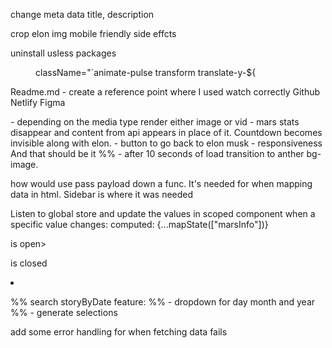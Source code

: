 change meta data
title, description

crop elon img
mobile friendly
side effcts

uninstall usless packages

:className="`animate-pulse transform translate-y-${

Readme.md
- create a reference point where I used watch correctly
Github
Netlify
Figma

- depending on the media type render either image or vid
- mars stats disappear and content from api appears in place of it. Countdown becomes invisible along with elon.
- button to go back to elon musk
- responsiveness
And that should be it
%% - after 10 seconds of load transition to anther bg-image.

how would use pass payload down a func. It's needed for when mapping data in html. Sidebar is where it was needed

Listen to global store and update the values in scoped component when a specific value changes:
computed: {...mapState(["marsInfo"])}

<p v-if="isOpen">is open></p>
<p v-else>is closed</p>
<li v-for='detail in details'>{{detail.main}}</li>

%% search storyByDate feature:
%% - dropdown for day month and year
%%   - generate selections

add some error handling for when fetching data fails

<style scoped> to limit css to file

pass props ~ :title or v-bind:title
declare types ~ props: {days: {type: String}}

= create alias for yarn serve =
= need to get vue plugs for vim =
= get commenting out working for vue = 
= make my snippets work for vue files =

%% = countdown lib =
= dataOfTheDay needs to be lifted. We could use some state management lib =

=== Vuex ===
ref: https://blog.logrocket.com/using-vuex-4-with-vue-3/
doc Vuex.Store: https://vuex.vuejs.org/api/#vuex-store
modules: muliple store
mutation: Mutation methods must be synchronous
getter:
  // use getter to get only certain values from API...
  // getters: { // here for reference
  //   doubleCount: (state) => {
  //     return state.count * 2;
  //   },
using getters in vue component example:
       computed: {...Vuex.mapGetters(["doubleCount"]) }//in html put: {{doubleCount}}
actions: for asynchronous
actions example:
  mutations: {
    selectDate(state, payload) {
      state.count = payload;
    },
  },
  actions: {
    async getDataByDate({commit, state}) {
        const storyByDate = await fetchStoryByDate();
    context.commit("selectDate", storyByDate);
    }
  }
use dispatch in component to call action: this.$store.dispatch("getAnswer");


=== terminology ===
mounted(): componentDidMount
created(): componentWillMount good for async operations
 example ~ created: async function () {
            this.dataOfTheDay = await fetchDataOfTheDay();
           },
watch: useEffect (name the function whatever value you are wanting to listen to in data())
  watch: {  storyByDate(newValue, oldValue) {
computed: static function - no async here, caches results. (other than that it's same as method)
computed is by default getter-only but you have a setter: computed: { fullName: {get: ..., set: ...}}
method: template will ref to functions within, does not cache and runs always on re-render

watch vs computed for observing:
watch is an imparative approach imparatively (angular approach). Update data() prop based on another prop in data(). watch is mostly good for async operations.
computed simply returns props and is reactive on state change

@click="getStoryByDate()"
@hover: onHover
if in template: <div v-if="users">{{ users }}</div> user is in return statement

<slot/>
<header></header><main></main><footer></footer>
<slot name='first'> <template v-slot:header>

vue add @vue/typescript

seperate fetching fuctions out into seperate file

%% do this to call method:
%% /* this.fetchSolData(); */

set up functionality to query data for:
- mars pressure sol
https://api.nasa.gov/insight_weather/?api_key=DEMO_KEY&feedtype=json&ver=1.0
- picture taken by date (search by date. Use a library for this)
- https://api.nasa.gov/planetary/apod?api_key=DEMO_KEY&date=2021-04-07

make all the features work before styling
all querying will be in a seperate directory

responsiveness
= elon animate it =

make sure I use tailwind
= make sure tailwind is working =

= create reusable component =

= wrapper comp =
= <slot /> = children in react =
= creating container =

keep hello world for ref
https://api.nasa.gov/
